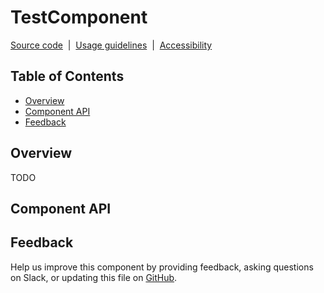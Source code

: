 
# TestComponent

[Source
code](https://github.com/carbon-design-system/carbon/tree/master/packages/react/src/components/TestComponent) &nbsp;|&nbsp; [Usage
guidelines](https://www.carbondesignsystem.com/components/TestComponent/usage)
&nbsp;|&nbsp; [Accessibility](https://www.carbondesignsystem.com/components/test-component/accessibility)

<!-- START doctoc generated TOC please keep comment here to allow auto update -->
<!-- DON'T EDIT THIS SECTION, INSTEAD RE-RUN doctoc TO UPDATE -->

## Table of Contents

- [Overview](#overview)
- [Component API](#component-api)
- [Feedback](#feedback)

<!-- END doctoc generated TOC please keep comment here to allow auto update -->

## Overview

TODO

## Component API

<Props />

## Feedback

Help us improve this component by providing feedback, asking questions on Slack,
or updating this file on
[GitHub](https://github.com/carbon-design-system/carbon/edit/master/packages/react/src/components/TestComponent/TestComponent.mdx).
